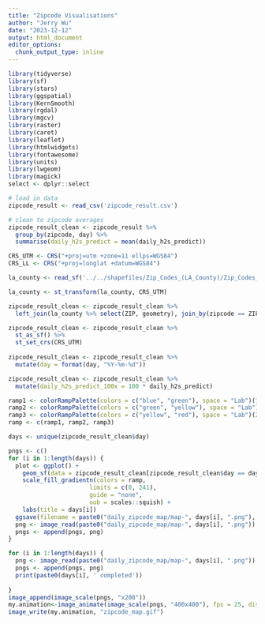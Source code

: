 ```yaml
---
title: "Zipcode Visualisations"
author: "Jerry Wu"
date: "2023-12-12"
output: html_document
editor_options: 
  chunk_output_type: inline
---
```


```r
library(tidyverse)
library(sf)
library(stars)
library(ggspatial)
library(KernSmooth)
library(rgdal)
library(mgcv)
library(raster)
library(caret)
library(leaflet)
library(htmlwidgets)
library(fontawesome) 
library(units)
library(lwgeom)
library(magick)
select <- dplyr::select
```

```r
# load in data
zipcode_result <- read_csv('zipcode_result.csv')
```

```r
# clean to zipcode averages
zipcode_result_clean <- zipcode_result %>%
  group_by(zipcode, day) %>%
  summarise(daily_h2s_predict = mean(daily_h2s_predict))

CRS_UTM <- CRS("+proj=utm +zone=11 ellps=WGS84")
CRS_LL <- CRS("+proj=longlat +datum=WGS84")

la_county <- read_sf('../../shapefiles/Zip_Codes_(LA_County)/Zip_Codes_(LA_County).shp')

la_county <- st_transform(la_county, CRS_UTM)

zipcode_result_clean <- zipcode_result_clean %>%
  left_join(la_county %>% select(ZIP, geometry), join_by(zipcode == ZIP))

zipcode_result_clean <- zipcode_result_clean %>%
  st_as_sf() %>%
  st_set_crs(CRS_UTM)
  
zipcode_result_clean <- zipcode_result_clean %>%
  mutate(day = format(day, "%Y-%m-%d"))

zipcode_result_clean <- zipcode_result_clean %>%
  mutate(daily_h2s_predict_100x = 100 * daily_h2s_predict)

ramp1 <- colorRampPalette(colors = c("blue", "green"), space = "Lab")(100)
ramp2 <- colorRampPalette(colors = c("green", "yellow"), space = "Lab")(250)
ramp3 <- colorRampPalette(colors = c("yellow", "red"), space = "Lab")(23750)
ramp <- c(ramp1, ramp2, ramp3)

days <- unique(zipcode_result_clean$day)

pngs <- c()
for (i in 1:length(days)) {
  plot <- ggplot() +
    geom_sf(data = zipcode_result_clean[zipcode_result_clean$day == days[i],], aes(fill = daily_h2s_predict)) +
    scale_fill_gradientn(colors = ramp, 
                       limits = c(0, 241), 
                       guide = "none",
                       oob = scales::squish) +
    labs(title = days[i])
  ggsave(filename = paste0("daily_zipcode_map/map-", days[i], ".png"), height = 4, width = 4, dpi = 200)
  png <- image_read(paste0("daily_zipcode_map/map-", days[i], ".png"))
  pngs <- append(pngs, png)
}

for (i in 1:length(days)) {
  png <- image_read(paste0("daily_zipcode_map/map-", days[i], ".png"))
  pngs <- append(pngs, png)
  print(paste0(days[i], ' completed'))
  
}
image_append(image_scale(pngs, "x200"))
my.animation<-image_animate(image_scale(pngs, "400x400"), fps = 25, dispose = "previous")
image_write(my.animation, "zipcode_map.gif")
```

